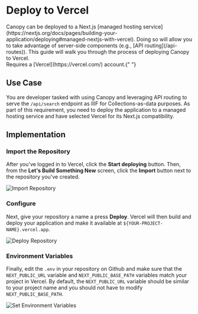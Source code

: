
# Deploy to Vercel

<Section size="1">
  <Text size="4" mt="9">
    Canopy can be deployed to a Next.js [managed hosting
    service](https://nextjs.org/docs/pages/building-your-application/deploying#managed-nextjs-with-vercel).
    Doing so will allow you to take advantage of server-side components (e.g.,
    [API routing](/api-routes)). This guide will walk you through the process of
    deploying Canopy to Vercel.
  </Text>

</Section>

<Callout type="info">
  Requires a [Vercel](https://vercel.com/) account.{" "}
</Callout>

## Use Case

You are developer tasked with using Canopy and leveraging API routing to serve the `/api/search`
endpoint as IIIF for Collections-as-data purposes. As part of this requirement, you need to deploy
the application to a managed hosting service and have selected Vercel for its Next.js compatibility.

## Implementation

<Steps>

### Import the Repository

After you've logged in to Vercel, click the **Start deploying** button. Then, from the **Let's Build Something New**
screen, click the **Import** button next to the repository you've created.

![Import Repository](/examples/import-repository.png)

### Configure

Next, give your repository a name a press **Deploy**. Vercel will then build and deploy your application and make it available at `${YOUR-PROJECT-NAME}.vercel.app`.

![Deploy Repository](/examples/configure-a-project.png)

### Environment Variables

Finally, edit the `.env` in your repository on Github and make sure that the `NEXT_PUBLIC_URL` variable and
`NEXT_PUBLIC_BASE_PATH` variables match your project in Vercel. By default, the `NEXT_PUBLIC_URL` variable should be
similar to your project name and you should not have to modify `NEXT_PUBLIC_BASE_PATH`.

![Set Environment Variables](/examples/next-public-url.png)

</Steps>
